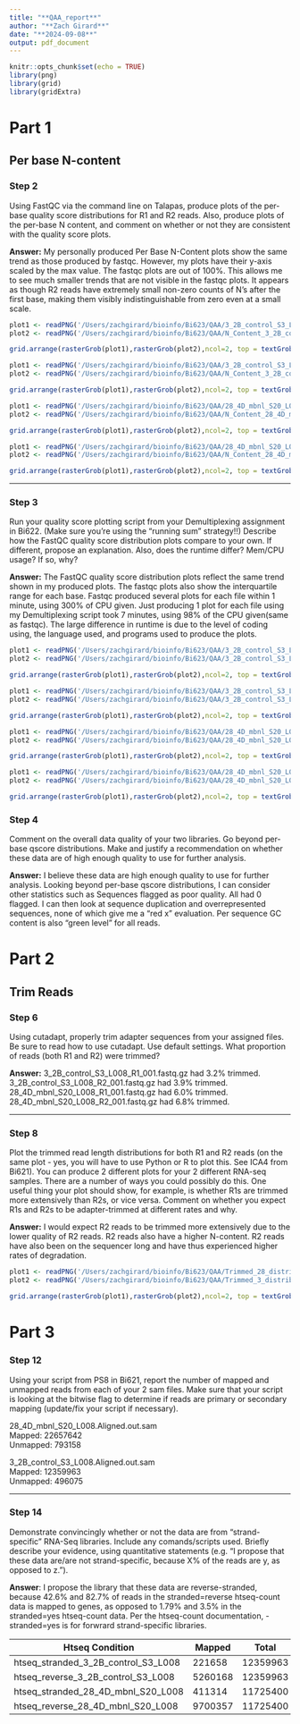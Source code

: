 ```yaml
---
title: "**QAA_report**"
author: "**Zach Girard**"
date: "**2024-09-08**"
output: pdf_document
---
```


```r
knitr::opts_chunk$set(echo = TRUE)
library(png)
library(grid)
library(gridExtra)
```

# **Part 1**

## **Per base N-content**

### **Step 2**
Using FastQC via the command line on Talapas, produce plots of the per-base quality score distributions for R1 and R2 reads. Also, produce plots of the per-base N content, and comment on whether or not they are consistent with the quality score plots.

**Answer:** My personally produced Per Base N-Content plots show the same trend as those produced by fastqc. However, my plots have their y-axis scaled by the max value. The fastqc plots are out of 100%. This allows me to see much smaller trends that are not visible in the fastqc plots. It appears as though R2 reads have extremely small non-zero counts of N's after the first base, making them visibly indistinguishable from zero even at a small scale.


```r
plot1 <- readPNG('/Users/zachgirard/bioinfo/Bi623/QAA/3_2B_control_S3_L008_R1_001_fastqc/Images/per_base_n_content.png')
plot2 <- readPNG('/Users/zachgirard/bioinfo/Bi623/QAA/N_Content_3_2B_control_S3_L008_R1_001.png')

grid.arrange(rasterGrob(plot1),rasterGrob(plot2),ncol=2, top = textGrob("Per Base N-Content for 3_2B_control_S3_L008_R1_001"))
```

```r
plot1 <- readPNG('/Users/zachgirard/bioinfo/Bi623/QAA/3_2B_control_S3_L008_R2_001_fastqc/Images/per_base_n_content.png')
plot2 <- readPNG('/Users/zachgirard/bioinfo/Bi623/QAA/N_Content_3_2B_control_S3_L008_R2_001.png')

grid.arrange(rasterGrob(plot1),rasterGrob(plot2),ncol=2, top = textGrob("Per Base N-Content for 3_2B_control_S3_L008_R2_001"))
```

```r
plot1 <- readPNG('/Users/zachgirard/bioinfo/Bi623/QAA/28_4D_mbnl_S20_L008_R1_001_fastqc/Images/per_base_n_content.png')
plot2 <- readPNG('/Users/zachgirard/bioinfo/Bi623/QAA/N_Content_28_4D_mbnl_S20_L008_R1_001.png')

grid.arrange(rasterGrob(plot1),rasterGrob(plot2),ncol=2, top = textGrob("Per Base N-Content for 28_4D_mbnl_S20_L008_R1_001"))

```

```r
plot1 <- readPNG('/Users/zachgirard/bioinfo/Bi623/QAA/28_4D_mbnl_S20_L008_R2_001_fastqc/Images/per_base_n_content.png')
plot2 <- readPNG('/Users/zachgirard/bioinfo/Bi623/QAA/N_Content_28_4D_mbnl_S20_L008_R2_001.png')

grid.arrange(rasterGrob(plot1),rasterGrob(plot2),ncol=2, top = textGrob("Per Base N-Content for 28_4D_mbnl_S20_L008_R2_001"))
```

***

### **Step 3**

Run your quality score plotting script from your Demultiplexing assignment in Bi622. (Make sure you're using the "running sum" strategy!!) Describe how the FastQC quality score distribution plots compare to your own. If different, propose an explanation. Also, does the runtime differ? Mem/CPU usage? If so, why?

**Answer:** The FastQC quality score distribution plots reflect the same trend shown in my produced plots. The fastqc plots also show the interquartile range for each base. Fastqc produced several plots for each file within 1 minute, using 300% of CPU given. Just producing 1 plot for each file using my Demultiplexing script took 7 minutes, using 98% of the CPU given(same as fastqc). The large difference in runtime is due to the level of coding using, the language used, and programs used to produce the plots. 



```r
plot1 <- readPNG('/Users/zachgirard/bioinfo/Bi623/QAA/3_2B_control_S3_L008_R1_001_fastqc/Images/per_base_quality.png')
plot2 <- readPNG('/Users/zachgirard/bioinfo/Bi623/QAA/3_2B_control_S3_L008_R1_001.png')

grid.arrange(rasterGrob(plot1),rasterGrob(plot2),ncol=2, top = textGrob("Per Base Quality Score for 3_2B_control_S3_L008_R1_001"))
```


```r
plot1 <- readPNG('/Users/zachgirard/bioinfo/Bi623/QAA/3_2B_control_S3_L008_R2_001_fastqc/Images/per_base_quality.png')
plot2 <- readPNG('/Users/zachgirard/bioinfo/Bi623/QAA/3_2B_control_S3_L008_R2_001.png')

grid.arrange(rasterGrob(plot1),rasterGrob(plot2),ncol=2, top = textGrob("Per Base Quality Score for 3_2B_control_S3_L008_R2_001"))
```

```r
plot1 <- readPNG('/Users/zachgirard/bioinfo/Bi623/QAA/28_4D_mbnl_S20_L008_R1_001_fastqc/Images/per_base_quality.png')
plot2 <- readPNG('/Users/zachgirard/bioinfo/Bi623/QAA/28_4D_mbnl_S20_L008_R1_001.png')

grid.arrange(rasterGrob(plot1),rasterGrob(plot2),ncol=2, top = textGrob("Per Base Quality Score for 28_4D_mbnl_S20_L008_R1_001"))
```

```r
plot1 <- readPNG('/Users/zachgirard/bioinfo/Bi623/QAA/28_4D_mbnl_S20_L008_R2_001_fastqc/Images/per_base_quality.png')
plot2 <- readPNG('/Users/zachgirard/bioinfo/Bi623/QAA/28_4D_mbnl_S20_L008_R2_001.png')

grid.arrange(rasterGrob(plot1),rasterGrob(plot2),ncol=2, top = textGrob("Per Base Quality Score for 28_4D_mbnl_S20_L008_R2_001"))
```




### **Step 4**

Comment on the overall data quality of your two libraries. Go beyond per-base qscore distributions. Make and justify a recommendation on whether these data are of high enough quality to use for further analysis.

**Answer:** I believe these data are high enough quality to use for further analysis. Looking beyond per-base qscore distributions, I can consider other statistics such as Sequences flagged as poor quality. All had 0 flagged. I can then look at sequence duplication and overrepresented sequences, none of which give me a "red x" evaluation. Per sequence GC content is also "green level" for all reads. 


\newpage


# **Part 2**
## **Trim Reads**
### **Step 6**

Using cutadapt, properly trim adapter sequences from your assigned files. Be sure to read how to use cutadapt. Use default settings. What proportion of reads (both R1 and R2) were trimmed?

**Answer:** 
3_2B_control_S3_L008_R1_001.fastq.gz had 3.2% trimmed.\
3_2B_control_S3_L008_R2_001.fastq.gz had 3.9% trimmed.\
28_4D_mbnl_S20_L008_R1_001.fastq.gz had 6.0% trimmed.\
28_4D_mbnl_S20_L008_R2_001.fastq.gz had 6.8% trimmed.

***

### **Step 8**

Plot the trimmed read length distributions for both R1 and R2 reads (on the same plot - yes, you will have to use Python or R to plot this. See ICA4 from Bi621). You can produce 2 different plots for your 2 different RNA-seq samples. There are a number of ways you could possibly do this. One useful thing your plot should show, for example, is whether R1s are trimmed more extensively than R2s, or vice versa. Comment on whether you expect R1s and R2s to be adapter-trimmed at different rates and why.

**Answer:** I would expect R2 reads to be trimmed more extensively due to the lower quality of R2 reads. R2 reads also have a higher N-content. R2 reads have also been on the sequencer long and have thus experienced higher rates of degradation.



```r
plot1 <- readPNG('/Users/zachgirard/bioinfo/Bi623/QAA/Trimmed_28_distributions.png')
plot2 <- readPNG('/Users/zachgirard/bioinfo/Bi623/QAA/Trimmed_3_distributions.png')

grid.arrange(rasterGrob(plot1),rasterGrob(plot2),ncol=2, top = textGrob("Trimmed sequence length distributions \n 28_4D_mbnl_S20_L008_001 & 3_2B_control_S3_L008"))
```

\newpage

# **Part 3** 

### **Step 12**

Using your script from PS8 in Bi621, report the number of mapped and unmapped reads from each of your 2 sam files. Make sure that your script is looking at the bitwise flag to determine if reads are primary or secondary mapping (update/fix your script if necessary).


28_4D_mbnl_S20_L008.Aligned.out.sam\
Mapped: 22657642\
Unmapped: 793158

3_2B_control_S3_L008.Aligned.out.sam\
Mapped: 12359963\
Unmapped: 496075

***

### **Step 14**

Demonstrate convincingly whether or not the data are from "strand-specific" RNA-Seq libraries. Include any comands/scripts used. Briefly describe your evidence, using quantitative statements (e.g. "I propose that these data are/are not strand-specific, because X% of the reads are y, as opposed to z.").

**Answer**: I propose the library that these data are reverse-stranded, because 42.6% and 82.7% of reads in the stranded=reverse htseq-count data is mapped to genes, as opposed to 1.79% and 3.5% in the stranded=yes htseq-count data. Per the htseq-count documentation, -stranded=yes is for forwrard strand-specific libraries.

| Htseq Condition                     | Mapped  | Total    | Proportion |
|-------------------------------------|---------|----------|------------|
| htseq_stranded_3_2B_control_S3_L008 | 221658  | 12359963 | 0.0179     |
| htseq_reverse_3_2B_control_S3_L008  | 5260168 | 12359963 | 0.426      |
| htseq_stranded_28_4D_mbnl_S20_L008  | 411314  | 11725400 | 0.035      |
| htseq_reverse_28_4D_mbnl_S20_L008   | 9700357 | 11725400 | 0.827      |




